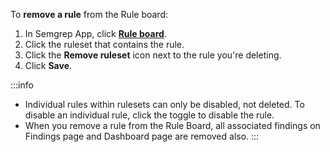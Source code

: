 To **remove a rule** from the Rule board:

1. In Semgrep App, click **[Rule board](https://semgrep.dev/orgs/-/board)**.
2. Click the ruleset that contains the rule.
3. Click the <i className="fa-solid fa-trash-can inline_svg"></i> **Remove ruleset** icon next to the rule you're deleting.
4. Click **Save**.

:::info
- Individual rules within rulesets can only be disabled, not deleted. To disable an individual rule, click the <i class="fa-light fa-toggle-large-on"></i> toggle to disable the rule.
- When you remove a rule from the Rule Board, all associated findings on Findings page and Dashboard page are removed also.
:::